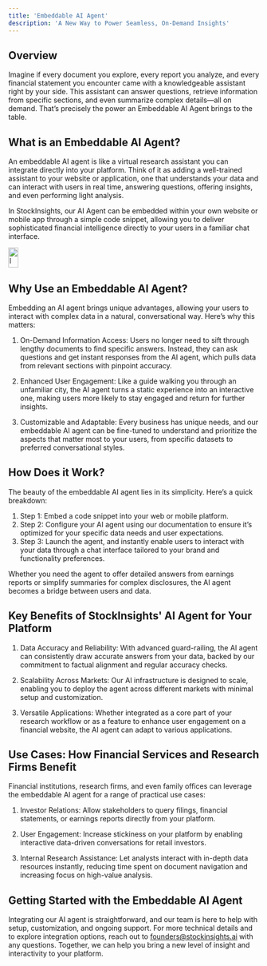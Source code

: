 ```yaml
---
title: 'Embeddable AI Agent'
description: 'A New Way to Power Seamless, On-Demand Insights'
---
```


## Overview

Imagine if every document you explore, every report you analyze, and every financial statement you encounter came with a knowledgeable assistant right by your side. This assistant can answer questions, retrieve information from specific sections, and even summarize complex details—all on demand. That’s precisely the power an Embeddable AI Agent brings to the table.

## What is an Embeddable AI Agent?

An embeddable AI agent is like a virtual research assistant you can integrate directly into your platform. Think of it as adding a well-trained assistant to your website or application, one that understands your data and can interact with users in real time, answering questions, offering insights, and even performing light analysis.

In StockInsights, our AI Agent can be embedded within your own website or mobile app through a simple code snippet, allowing you to deliver sophisticated financial intelligence directly to your users in a familiar chat interface.

<Frame>
  <img src="chat_widget.png" alt="Image description" width="20" height="40">
</Frame>

## Why Use an Embeddable AI Agent?

Embedding an AI agent brings unique advantages, allowing your users to interact with complex data in a natural, conversational way. Here’s why this matters:

1. On-Demand Information Access: Users no longer need to sift through lengthy documents to find specific answers. Instead, they can ask questions and get instant responses from the AI agent, which pulls data from relevant sections with pinpoint accuracy.

2. Enhanced User Engagement: Like a guide walking you through an unfamiliar city, the AI agent turns a static experience into an interactive one, making users more likely to stay engaged and return for further insights.

3. Customizable and Adaptable: Every business has unique needs, and our embeddable AI agent can be fine-tuned to understand and prioritize the aspects that matter most to your users, from specific datasets to preferred conversational styles.

## How Does it Work?

The beauty of the embeddable AI agent lies in its simplicity. Here’s a quick breakdown:

1. Step 1: Embed a code snippet into your web or mobile platform.
2. Step 2: Configure your AI agent using our documentation to ensure it’s optimized for your specific data needs and user expectations.
3. Step 3: Launch the agent, and instantly enable users to interact with your data through a chat interface tailored to your brand and functionality preferences.

Whether you need the agent to offer detailed answers from earnings reports or simplify summaries for complex disclosures, the AI agent becomes a bridge between users and data.


## Key Benefits of StockInsights' AI Agent for Your Platform

1. Data Accuracy and Reliability: With advanced guard-railing, the AI agent can consistently draw accurate answers from your data, backed by our commitment to factual alignment and regular accuracy checks.

2. Scalability Across Markets: Our AI infrastructure is designed to scale, enabling you to deploy the agent across different markets with minimal setup and customization.

3. Versatile Applications: Whether integrated as a core part of your research workflow or as a feature to enhance user engagement on a financial website, the AI agent can adapt to various applications.


## Use Cases: How Financial Services and Research Firms Benefit

Financial institutions, research firms, and even family offices can leverage the embeddable AI agent for a range of practical use cases:

1. Investor Relations: Allow stakeholders to query filings, financial statements, or earnings reports directly from your platform.

2. User Engagement: Increase stickiness on your platform by enabling interactive data-driven conversations for retail investors.

3. Internal Research Assistance: Let analysts interact with in-depth data resources instantly, reducing time spent on document navigation and increasing focus on high-value analysis.

## Getting Started with the Embeddable AI Agent

Integrating our AI agent is straightforward, and our team is here to help with setup, customization, and ongoing support. For more technical details and to explore integration options, reach out to founders@stockinsights.ai with any questions. Together, we can help you bring a new level of insight and interactivity to your platform.